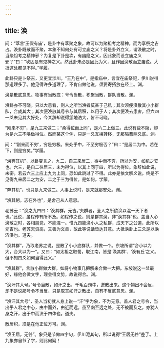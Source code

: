 ```yaml
---
---
---
```

title: 涣
---







问：“萃言‘王假有庙’，是卦中有萃聚之象，故可以为聚祖考之精神，而为享祭之吉占。涣卦既散而不聚，本象不知何处有可立庙之义？将是卦外立义，谓涣散之时，当聚祖考之精神邪？为复是下卦是坎，有幽隐之义，因此象而设立庙之义邪？”曰：“坎固是有鬼神之义。然此卦未必是因此为义，且作因涣散而立庙说。大抵这处都见不得。”学履。

此卦只是卜祭吉，又更宜涉川。“王乃在中”，是指庙中，言宜在庙祭祀，伊川说得那道理多了。他见得许多道理了，不肯自做他说，须要寄搭放在经上。渊。

涣是散底意思。物事有当散底：号令当散，积聚当散，群队当散。渊。

涣卦亦不可晓。只以大意看，则人之所当涣者莫甚于己私；其次须便涣散其小小群队，合成其大；其次便涣散其号令与其居积，以用于人；其次便涣去患害。但六四一爻未见其大好处，今爻辞却说得恁地浩大，皆不可晓。

“刚来不穷”，是九三来做二；“柔得位而上同”，是六二上做三。此说有些不隐，却为是六三不唤做得位。然而某这个例，只是一爻互换转移，无那隔蓦两爻底。渊。

问：“‘刚来而不穷’，穷是穷极。来处乎中，不至穷极否？”曰：“是居二为中。若在下，则是穷矣。”学履。

“涣奔其机”，以卦变言之，九二，自三来居二，得中而不穷，所以为安，如机之安也。六三，是自二往居三，未为得位，以其上同于四，所以为得位。象辞如此说，未密。若云六三上应上九为上同，恐如此跳过了不得。此亦是依文解义说。终是不见得九来居二之为安，二之于三为得位，是如何。学蒙。

“奔其机”，也只是九来做二。人事上说时，是来就那安处。渊。

“涣其躬，志在外也”，是舍己从人意思。

老苏云：“涣之九四曰：‘涣其群，元吉。’夫群者，圣人之所欲涣以混一天下者也。”此说，虽程传有所不及。如程传之说，则是群其涣，非“涣其群”也。盖当人心涣散之时，各相朋党，不能混一。惟九四能涣小人之私群，成天下之公道，此所以元吉也。老苏天资高，又善为文章，故此等说话皆达其意。大抵涣卦上三爻是以涣济涣也。道夫。

“涣其群”，乃取老苏之说，是散了小小底群队，并做一个。东坡所谓“合小以为大，合大以为一”。又曰：“如太祖之取蜀，取江南，皆是‘涣其群’、‘涣有丘’之义。但不知四爻如何当得此义。”

“涣其群”，言散小群做大群，如将小物事几把解来合做一大把。东坡说这一爻最好，缘他会做文字，理会得文势，故说得合。渊。

“涣汗其大号。”号令当散，如汗之出，千毛百窍中，迸散出来。这个物出不会反，却不是说那号令不当反，只是取其如汗之散出，自有不反底意思。渊。

“涣汗其大号”，圣人当初就人身上说一“汗”字为象，不为无意。盖人君之号令，当出乎人君之中心，由中而外，由近而远，虽至幽至远之处，无不被而及之。亦犹人身之汗，出于中而浃于四体也。道夫。

散居积，须是在他正位方可。渊。

“涣王居，无咎”。象只是节做四字句，伊川泥其句，所以说得“王居无咎”差了。上九象亦自节了字，则此何疑！